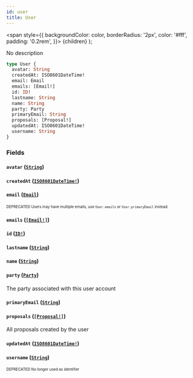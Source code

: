 ```yaml
---
id: user
title: User
---
```


<span
style={{
      backgroundColor: color,
      borderRadius: '2px',
      color: '#fff',
      padding: '0.2rem',
    }}>
{children}
</span>
);

No description

```graphql
type User {
  avatar: String
  createdAt: ISO8601DateTime!
  email: Email
  emails: [Email!]
  id: ID!
  lastname: String
  name: String
  party: Party
  primaryEmail: String
  proposals: [Proposal!]
  updatedAt: ISO8601DateTime!
  username: String
}
```

### Fields

#### `avatar` ([`String`](/docs/api/scalars/string))

#### `createdAt` ([`ISO8601DateTime!`](/docs/api/scalars/iso-8601-date-time))

#### `email` ([`Email`](/docs/api/scalars/email))

<sub><sup><Tag color="#ffba00">DEPRECATED</Tag> Users may have multiple emails, use `User.emails` or `User.primaryEmail` instead.</sup></sub>

#### `emails` ([`[Email!]`](/docs/api/scalars/email))

#### `id` ([`ID!`](/docs/api/scalars/id))

#### `lastname` ([`String`](/docs/api/scalars/string))

#### `name` ([`String`](/docs/api/scalars/string))

#### `party` ([`Party`](/docs/api/objects/party))

The party associated with this user account

#### `primaryEmail` ([`String`](/docs/api/scalars/string))

#### `proposals` ([`[Proposal!]`](/docs/api/objects/proposal))

All proposals created by the user

#### `updatedAt` ([`ISO8601DateTime!`](/docs/api/scalars/iso-8601-date-time))

#### `username` ([`String`](/docs/api/scalars/string))

<sub><sup><Tag color="#ffba00">DEPRECATED</Tag> No longer used as identifier</sup></sub>
